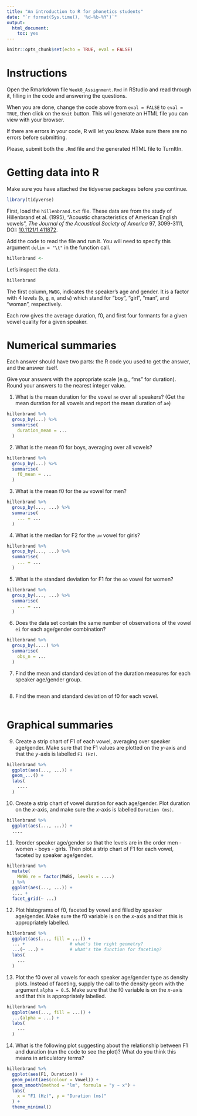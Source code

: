 ```yaml
---
title: "An introduction to R for phonetics students"
date: "`r format(Sys.time(), '%d-%b-%Y')`"
output:
  html_document:
    toc: yes
---
```


```r
knitr::opts_chunk$set(echo = TRUE, eval = FALSE)
```

# Instructions

Open the Rmarkdown file `Week8_Assignment.Rmd` in RStudio and read through it, filling in the code and answering the questions.

When you are done, change the code above from `eval = FALSE` to `eval = TRUE`, then click on the `Knit` button. This will generate an HTML file you can view with your browser.

If there are errors in your code, R will let you know. Make sure there are no errors before submitting.

Please, submit both the `.Rmd` file and the generated HTML file to TurnItIn.

# Getting data into R

Make sure you have attached the tidyverse packages before you continue.

```r
library(tidyverse)
```

First, load the `hillenbrand.txt` file. These data are from the study of Hillenbrand et al. (1995), "Acoustic characteristics of American English vowels", *The Journal of the Acoustical Society of America* 97, 3099-3111, DOI: [10.1121/1.411872](https://doi.org/10.1121/1.411872).

Add the code to read the file and run it. You will need to specify this argument `delim = "\t"` in the function call.

```r
hillenbrand <- 
```

<!-- Hint: You may want to use `read_delim()`. -->

Let's inspect the data.

```r
hillenbrand
```

The first column, `MWBG`, indicates the speaker's age and gender. It is a factor with 4 levels (`b`, `g`, `m`, and `w`) which stand for "boy", "girl", "man", and "woman", respectively. 

Each row gives the average duration, f0, and first four formants for a given vowel quality for a given speaker.

# Numerical summaries

Each answer should have two parts: the R code you used to get the answer, and the answer itself. 

Give your answers with the appropriate scale (e.g., "ms" for duration). Round your answers to the nearest integer value.

1. What is the mean duration for the vowel `ae` over all speakers? (Get the mean duration for all vowels and report the mean duration of `ae`)

```r
hillenbrand %>%
  group_by(...) %>%
  summarise(
    duration_mean = ...
  )
```

2. What is the mean f0 for boys, averaging over all vowels?

```r
hillenbrand %>%
  group_by(...) %>%
  summarise(
    f0_mean = ...
  )
```

3. What is the mean f0 for the `aw` vowel for men?

```r
hillenbrand %>%
  group_by(..., ...) %>%
  summarise(
    ... = ...
  )
```

4. What is the median for F2 for the `uw` vowel for girls?

```r
hillenbrand %>%
  group_by(..., ...) %>%
  summarise(
    ... = ...
  )
```

5. What is the standard deviation for F1 for the `oo` vowel for women?

```r
hillenbrand %>%
  group_by(..., ...) %>%
  summarise(
    ... = ...
  )
```

6. Does the data set contain the same number of observations of the vowel `ei` for each age/gender combination?

```r
hillenbrand %>%
  group_by(....) %>%
  summarise(
    obs_n = ...
  )
```

7. Find the mean and standard deviation of the duration measures for each speaker age/gender group.

```r



```

8. Find the mean and standard deviation of f0 for each vowel.

```r



```


# Graphical summaries


9. Create a strip chart of F1 of each vowel, averaging over speaker age/gender. Make sure that the F1 values are plotted on the *y*-axis and that the *y*-axis is labelled `F1 (Hz)`.

```r
hillenbrand %>%
  ggplot(aes(..., ...)) +
  geom_...() +
  labs(
    ....
  )
```


10. Create a strip chart of vowel duration for each age/gender. Plot duration on the *x*-axis, and make sure the *x*-axis is labelled `Duration (ms)`. 

```r
hillenbrand %>%
  ggplot(aes(..., ...)) +
  ....
```

11. Reorder speaker age/gender so that the levels are in the order men - women - boys - girls. Then plot a strip chart of F1 for each vowel, faceted by speaker age/gender.

```r
hillenbrand %>%
  mutate(
    MWBG_re = factor(MWBG, levels = ....)
  ) %>%
  ggplot(aes(..., ...)) +
  .... +
  facet_grid(~ ...)
```

12. Plot histograms of f0, faceted by vowel and filled by speaker age/gender. Make sure the f0 variable is on the *x*-axis and that this is appropriately labelled. 

```r
hillenbrand %>%
  ggplot(aes(..., fill = ...)) +
  ... +                 # what's the right geometry?
  ...(~ ...) +          # what's the function for faceting?
  labs(
    ...
  )
```

13. Plot the f0 over all vowels for each speaker age/gender type as density plots. Instead of faceting, supply the call to the density geom with the argument `alpha = 0.5`. Make sure that the f0 variable is on the *x*-axis and that this is appropriately labelled.

```r
hillenbrand %>%
  ggplot(aes(..., fill = ...)) +
  ...(alpha = ...) +
  labs(
    ...
  )
```


14. What is the following plot suggesting about the relationship between F1 and duration (run the code to see the plot)? What do you think this means in articulatory terms?

```r
hillenbrand %>%
  ggplot(aes(F1, Duration)) +
  geom_point(aes(colour = Vowel)) +
  geom_smooth(method = "lm", formula = "y ~ x") +
  labs(
    x = "F1 (Hz)", y = "Duration (ms)"
  ) +
  theme_minimal()
```

<br>

<br>
